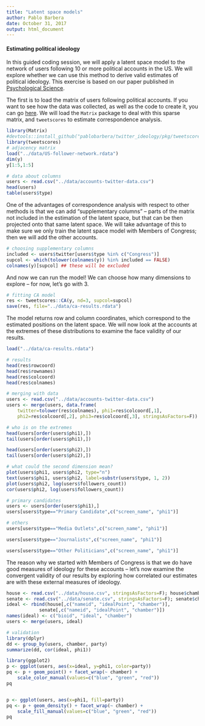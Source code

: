```yaml
---
title: "Latent space models"
author: Pablo Barbera
date: October 31, 2017
output: html_document
---
```


#### Estimating political ideology

In this guided coding session, we will apply a latent space model to the network of users following 10 or more political accounts in the US. We will explore whether we can use this method to derive valid estimates of political ideology. This exercise is based on our paper published in [Psychological Science](http://pss.sagepub.com/content/26/10/1531).

The first is to load the matrix of users following political accounts. If you want to see how the data was collected, as well as the code to create it, you can go [here](https://github.com/pablobarbera/twitter_ideology/tree/master/2016-election). We will load the `Matrix` package to deal with this sparse matrix, and `tweetscores` to estimate correspondence analysis.


```r
library(Matrix)
#devtools::install_github("pablobarbera/twitter_ideology/pkg/tweetscores")
library(tweetscores)
# adjacency matrix
load("../data/US-follower-network.rdata")
dim(y)
y[1:5,1:5]

# data about columns
users <- read.csv("../data/accounts-twitter-data.csv")
head(users)
table(users$type)
```

One of the advantages of correspondence analysis with respect to other methods is that we can add "supplementary columns" -- parts of the matrix not included in the estimation of the latent space, but that can be then projected onto that same latent space. We will take advantage of this to make sure we only train the latent space model with Members of Congress; then we will add the other accounts.

```r
# choosing supplementary columns
included <- users$twitter[users$type %in% c("Congress")]
supcol <- which(tolower(colnames(y)) %in% included == FALSE)
colnames(y)[supcol] ## these will be excluded
```

And now we can run the model! We can choose how many dimensions to explore -- for now, let's go with 3.

```r
# fitting CA model
res <- tweetscores::CA(y, nd=3, supcol=supcol)
save(res, file="../data/ca-results.rdata")
```

The model returns row and column coordinates, which correspond to the estimated positions on the latent space. We will now look at the accounts at the extremes of these distributions to examine the face validity of our results.

```r
load("../data/ca-results.rdata")

# results
head(res$rowcoord)
head(res$rownames)
head(res$colcoord)
head(res$colnames)

# merging with data
users <- read.csv("../data/accounts-twitter-data.csv")
users <- merge(users, data.frame(
	twitter=tolower(res$colnames), phi1=res$colcoord[,1], 
	phi2=res$colcoord[,2], phi3=res$colcoord[,3], stringsAsFactors=F))

# who is on the extremes
head(users[order(users$phi1),])
tail(users[order(users$phi1),])

head(users[order(users$phi2),])
tail(users[order(users$phi2),])

# what could the second dimension mean?
plot(users$phi1, users$phi2, type="n")
text(users$phi1, users$phi2, label=substr(users$type, 1, 2))
plot(users$phi2, log(users$followers_count))
cor(users$phi2, log(users$followers_count))

# primary candidates
users <- users[order(users$phi1),]
users[users$type=="Primary Candidate",c("screen_name", "phi1")]

# others
users[users$type=="Media Outlets",c("screen_name", "phi1")]

users[users$type=="Journalists",c("screen_name", "phi1")]

users[users$type=="Other Politicians",c("screen_name", "phi1")]
```

The reason why we started with Members of Congress is that we do have good measures of ideology for these accounts -- let's now examine the convergent validity of our results by exploring how correlated our estimates are with these external measures of ideology.

```r
house <- read.csv("../data/house.csv", stringsAsFactors=F); house$chamber <- "House"
senate <- read.csv("../data/senate.csv", stringsAsFactors=F); senate$chamber <- "Senate"
ideal <- rbind(house[,c("nameid", "idealPoint", "chamber")], 
			senate[,c("nameid", "idealPoint", "chamber")])
names(ideal) <- c("bioid", "ideal", "chamber")
users <- merge(users, ideal)

# validation
library(dplyr)
dd <- group_by(users, chamber, party)
summarize(dd, cor(ideal, phi1))

library(ggplot2)
p <- ggplot(users, aes(x=ideal, y=phi1, color=party))
pq <- p + geom_point() + facet_wrap(~ chamber) +
	scale_color_manual(values=c("blue", "green", "red"))
pq


p <- ggplot(users, aes(x=phi1, fill=party))
pq <- p + geom_density() + facet_wrap(~ chamber) +
	scale_fill_manual(values=c("blue", "green", "red"))
pq

```








